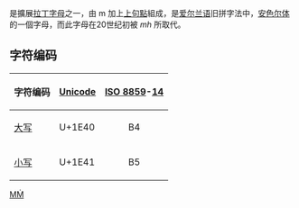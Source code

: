 {{Infobox alphabet|alphabet=拉丁|uuc=1E40|ulc=1E41}}
{{Unicode|'''Ṁ''', '''ṁ'''}} 是擴展[[拉丁字母|拉丁字母]]之一，由 m 加上[[句點_(變音符號)|上句點]]組成，是[[爱尔兰语|爱尔兰语]]旧拼字法中，[[安色尔体|安色尔体]]的一個字母，而此字母在20世纪初被 ''mh'' 所取代。

== 字符编码 ==
{| class="wikitable"
!字符编码!![[Unicode|Unicode]]!![[ISO/IEC_8859|ISO 8859]]-[[ISO/IEC_8859-14|14]]
|-
|[[大寫字母|大写]] {{Unicode|Ṁ}}||U+1E40||style="text-align:center;"|B4
|-
|[[小寫字母|小写]] {{Unicode|ṁ}}||U+1E41||style="text-align:center;"|B5
|}

{{Latin alphabet}}

[[Category:衍生拉丁字母|MṀ]]